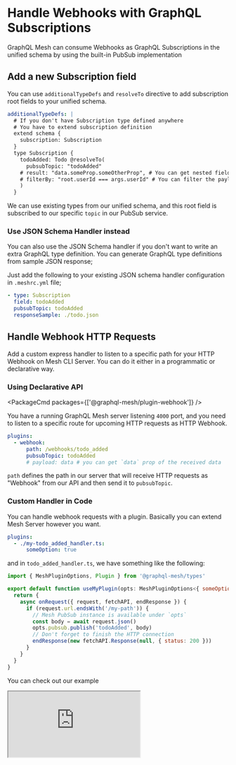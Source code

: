 
# Handle Webhooks with GraphQL Subscriptions

GraphQL Mesh can consume Webhooks as GraphQL Subscriptions in the unified schema by using the built-in PubSub implementation

## Add a new Subscription field

You can use `additionalTypeDefs` and `resolveTo` directive to add subscription root fields to your unified schema.

```yaml
additionalTypeDefs: |
  # If you don't have Subscription type defined anywhere
  # You have to extend subscription definition
  extend schema {
    subscription: Subscription
  }
  type Subscription {
    todoAdded: Todo @resolveTo(
      pubsubTopic: "todoAdded"
    # result: "data.someProp.someOtherProp", # You can get nested fields
    # filterBy: "root.userId === args.userId" # You can filter the payload by `userId` for example
    )
  }
```

We can use existing types from our unified schema, and this root field is subscribed to our specific `topic` in our PubSub service.

### Use JSON Schema Handler instead

You can also use the JSON Schema handler if you don't want to write an extra GraphQL type definition. You can generate GraphQL type definitions from sample JSON response;

Just add the following to your existing JSON schema handler configuration in `.meshrc.yml` file;

```yaml filename=".meshrc.yml"
- type: Subscription
  field: todoAdded
  pubsubTopic: todoAdded
  responseSample: ./todo.json
```

## Handle Webhook HTTP Requests

Add a custom express handler to listen to a specific path for your HTTP Webhook on Mesh CLI Server. You can do it either in a programmatic or declarative way.

### Using Declarative API

<PackageCmd packages={['@graphql-mesh/plugin-webhook']} />

You have a running GraphQL Mesh server listening `4000` port, and you need to listen to a specific route for upcoming HTTP requests as HTTP Webhook.

```yaml
plugins:
  - webhook:
      path: /webhooks/todo_added
      pubsubTopic: todoAdded
      # payload: data # you can get `data` prop of the received data
```

`path` defines the path in our server that will receive HTTP requests as "Webhook" from our API and then send it to `pubsubTopic`.

### Custom Handler in Code

You can handle webhook requests with a plugin.
Basically you can extend Mesh Server however you want.

```yaml
plugins:
  - ./my-todo_added_handler.ts:
      someOption: true
```

and in `todo_added_handler.ts`, we have something like the following:

```js filename="todo_added_handler.ts"
import { MeshPluginOptions, Plugin } from '@graphql-mesh/types'

export default function useMyPlugin(opts: MeshPluginOptions<{ someOption: boolean }>): Plugin {
  return {
    async onRequest({ request, fetchAPI, endResponse }) {
      if (request.url.endsWith('/my-path')) {
        // Mesh PubSub instance is available under `opts`
        const body = await request.json()
        opts.pubsub.publish('todoAdded', body)
        // Don't forget to finish the HTTP connection
        endResponse(new fetchAPI.Response(null, { status: 200 }))
      }
    }
  }
}
```

<Callout>You can check out our example</Callout>

<iframe
  src="https://codesandbox.io/embed/github/Urigo/graphql-mesh/tree/master/examples/json-schema-subscriptions?fontsize=14&hidenavigation=1&theme=dark&module=%2F.meshrc.yml"
  className="w-full mt-6 h-[500px] rounded-md"
  title="json-schema-subscriptions"
  allow="geolocation; microphone; camera; midi; vr; accelerometer; gyroscope; payment; ambient-light-sensor; encrypted-media; usb"
  sandbox="allow-modals allow-forms allow-popups allow-scripts allow-same-origin"
/>
